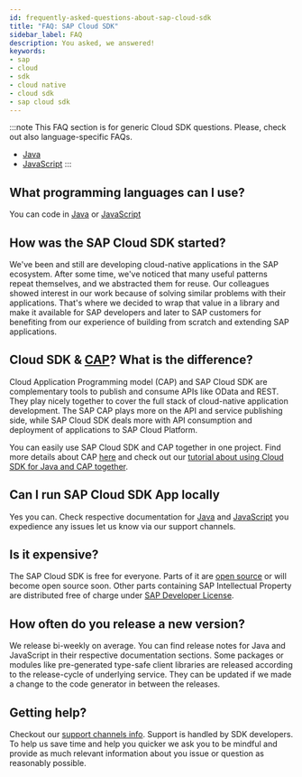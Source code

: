 ```yaml
---
id: frequently-asked-questions-about-sap-cloud-sdk
title: "FAQ: SAP Cloud SDK"
sidebar_label: FAQ
description: You asked, we answered!
keywords:
- sap
- cloud
- sdk
- cloud native
- cloud sdk
- sap cloud sdk
---
```


:::note
This FAQ section is for generic Cloud SDK questions. Please, check out also language-specific FAQs.
- [Java](../java/faq.mdx)
- [JavaScript](../js/faq.mdx)
:::

## What programming languages can I use?

You can code in [Java](../java/getting-started.mdx) or [JavaScript](../js/getting-started.mdx)

## How was the SAP Cloud SDK started?

We've been and still are developing cloud-native applications in the SAP ecosystem. After some time, we've noticed that many useful patterns repeat themselves, and we abstracted them for reuse. Our colleagues showed interest in our work because of solving similar problems with their applications. That's where we decided to wrap that value in a library and make it available for SAP developers and later to SAP customers for benefiting from our experience of building from scratch and extending SAP applications.

## Cloud SDK & [CAP](../related-projects/cap.mdx)? What is the difference?

Cloud Application Programming model (CAP) and SAP Cloud SDK are complementary tools to publish and consume APIs like OData and REST. They play nicely together to cover the full stack of cloud-native application development. The SAP CAP plays more on the API and service publishing side, while SAP Cloud SDK deals more with API consumption and deployment of applications to SAP Cloud Platform.

You can easily use SAP Cloud SDK and CAP together in one project. Find more details about CAP [here](../related-projects/cap.mdx ) and check out our [tutorial about using Cloud SDK for Java and CAP together](https://developers.sap.com/tutorials/cloudsdk-integrate-cap.html).

## Can I run SAP Cloud SDK App locally

Yes you can. Check respective documentation for [Java](../java/getting-started.mdx) and [JavaScript](../js/getting-started.mdx#run-the-project) you expedience any issues let us know via our support channels.

## Is it expensive?

The SAP Cloud SDK is free for everyone. Parts of it are [open source](https://github.com/SAP/cloud-sdk-js) or will become open source soon. Other parts containing SAP Intellectual Property are distributed free of charge under [SAP Developer License](https://tools.hana.ondemand.com/developer-license-3.0.0.txt).

## How often do you release a new version?

We release bi-weekly on average. You can find release notes for Java and JavaScript in their respective documentation sections. Some packages or modules like pre-generated type-safe client libraries are released according to the release-cycle of underlying service. They can be updated if we made a change to the code generator in between the releases.

## Getting help?

Checkout our [support channels info](./support.mdx). Support is handled by SDK developers. To help us save time and help you quicker we ask you to be mindful and provide as much relevant information about you issue or question as reasonably possible.
